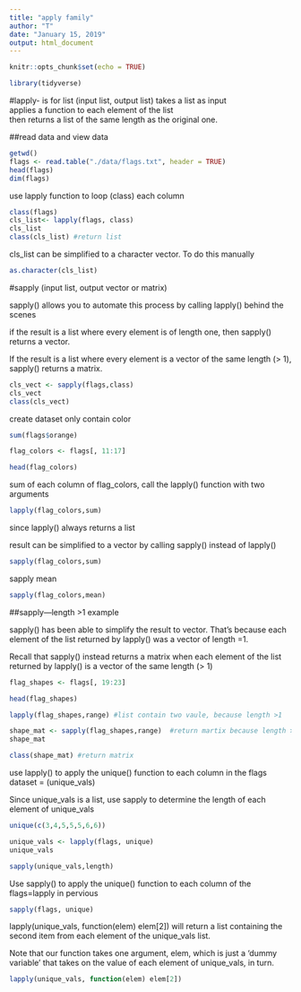 ```yaml
---
title: "apply family"
author: "T"
date: "January 15, 2019"
output: html_document
---
```


```r
knitr::opts_chunk$set(echo = TRUE)
```

```r
library(tidyverse)
```

#lapply- is for list (input list, output list)
takes a list as input\
applies a function to each element of the list\
then returns a list of the same length as the original one.\
 
##read data and view data
```r
getwd()
flags <- read.table("./data/flags.txt", header = TRUE)
head(flags)
dim(flags)

```

use lapply function to loop (class) each column

```r
class(flags)
cls_list<- lapply(flags, class) 
cls_list
class(cls_list) #return list

```
cls_list can be simplified to a character vector. To do this manually\

```r
as.character(cls_list)
```

#sapply (input list, output vector or matrix)

sapply() allows you to automate this process by calling lapply() behind the scenes\

if the result is a list where every element is of length
one, then sapply() returns a vector.\

If the result is a list where
every element is a vector of the same length (> 1), sapply() returns a matrix.\

```r
cls_vect <- sapply(flags,class)
cls_vect
class(cls_vect)
```

create dataset only contain color
```r
sum(flags$orange)

flag_colors <- flags[, 11:17]

head(flag_colors)
```
sum of each column of flag_colors, call the lapply() function with two arguments\

```r
lapply(flag_colors,sum)
```
since lapply() always returns a list\

result can be simplified to a vector by calling sapply() instead of lapply()\

```r
sapply(flag_colors,sum)
```
sapply mean

```r
sapply(flag_colors,mean)
```
##sapply---length >1 example

sapply() has been able to simplify the result to vector. That's because each element of the list returned by lapply() was a vector of length =1.\

Recall that sapply() instead returns a matrix when each element of the list returned by lapply() is a vector of the same length (> 1)\

```r
flag_shapes <- flags[, 19:23]

head(flag_shapes)

lapply(flag_shapes,range) #list contain two vaule, because length >1

shape_mat <- sapply(flag_shapes,range)  #return martix because length >1
shape_mat

class(shape_mat) #return matrix
```
use lapply() to apply the unique() function to each column in the flags dataset = (unique_vals)\

Since unique_vals is a list, use sapply to determine the length of each element of unique_vals\

```r
unique(c(3,4,5,5,5,6,6))

unique_vals <- lapply(flags, unique)
unique_vals

sapply(unique_vals,length)
```

Use sapply() to apply the unique() function to each column of the flags=lapply in pervious

```r
sapply(flags, unique)
```

lapply(unique_vals, function(elem) elem[2]) will return a list
containing the second item from each element of the unique_vals list.\

Note that our function takes one argument, elem, which is just a 'dummy variable' that takes on the value of each element of unique_vals, in turn.\

```r
lapply(unique_vals, function(elem) elem[2])
```

